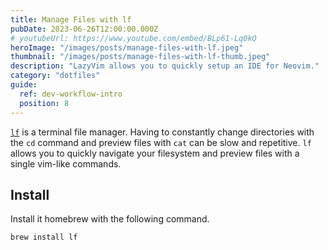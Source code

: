```yaml
---
title: Manage Files with lf
pubDate: 2023-06-26T12:00:00.000Z
# youtubeUrl: https://www.youtube.com/embed/BLp61-Lq0kQ
heroImage: "/images/posts/manage-files-with-lf.jpeg"
thumbnail: "/images/posts/manage-files-with-lf-thumb.jpeg"
description: "LazyVim allows you to quickly setup an IDE for Neovim."
category: "dotfiles"
guide:
  ref: dev-workflow-intro
  position: 8
---
```


[`lf`](https://pkg.go.dev/github.com/gokcehan/lf) is a terminal file manager. Having to constantly change directories with the `cd` command and preview files with `cat` can be slow and repetitive. `lf` allows you to quickly navigate your filesystem and preview files with a single vim-like commands.

## Install

Install it homebrew with the following command.

```sh
brew install lf
```
